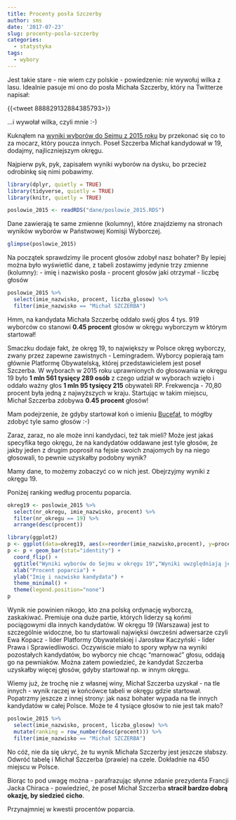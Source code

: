```yaml
---
title: Procenty posła Szczerby
author: sms
date: '2017-07-23'
slug: procenty-posla-szczerby
categories:
  - statystyka
tags:
  - wybory
---
```


Jest takie stare - nie wiem czy polskie - powiedzenie: nie wywołuj wilka z lasu. Idealnie pasuje mi ono do posła Michała Szczerby, który na Twitterze napisał:

{{<tweet 888829132884385793>}}

...i wywołał wilka, czyli mnie :-)

Kuknąłem na [wyniki wyborów do Sejmu z 2015 roku](http://parlament2015.pkw.gov.pl/349_Wyniki_Sejm) by przekonać się co to za mocarz, który poucza innych. Poseł Szczerba Michał kandydował w 19, dodajmy, najliczniejszym okręgu.

Najpierw pyk, pyk, zapisałem wyniki wyborów na dysku, bo przecież odrobinkę się nimi pobawimy.

```r
library(dplyr, quietly = TRUE)
library(tidyverse, quietly = TRUE)
library(knitr, quietly = TRUE)

poslowie_2015 <- readRDS("dane/poslowie_2015.RDS")
```
Dane zawierają te same zmienne (kolumny), które znajdziemy na stronach wyników wyborów w Państwowej Komisji Wyborczej.

```r
glimpse(poslowie_2015) 
```
Na początek sprawdzimy ile procent głosów zdobył nasz bohater? By lepiej można było wyświetlić dane, z tabeli zostawimy jedynie trzy zmienne (kolumny): 
- imię i nazwisko posła
- procent głosów jaki otrzymał
- liczbę głosów

```r
poslowie_2015 %>% 
  select(imie_nazwisko, procent, liczba_glosow) %>%
  filter(imie_nazwisko == "Michał SZCZERBA")
```
Hmm, na kandydata Michała Szczerbę oddało swój głos 4 tys. 919 wyborców co stanowi **0.45 procent**  głosów w okręgu wyborczym w którym startował!

Smaczku dodaje fakt, że okręg 19, to największy w Polsce okręg wyborczy, zwany przez zapewne zawistnych -  Lemingradem. Wyborcy popierają tam głównie Platformę Obywatelską, której przedstawicielem jest poseł Szczerba. 
W wyborach w 2015 roku uprawnionych do głosowania w okręgu 19 było **1 mln 561 tysięcy 289 osób** z czego udział w wyborach wzięło i oddało ważny głos **1 mln 95 tysięcy 215** obywateli RP. Frekwencja - 70,80 procent była jedną z najwyższych w kraju. Startując w takim miejscu, Michał Szczerba zdobywa **0.45 procent** głosów! 

Mam podejrzenie, że gdyby startował koń o imieniu [Bucefał](https://pl.wikipedia.org/wiki/Bucefa%C5%82), to mógłby  zdobyć tyle samo głosów :-)

Zaraz, zaraz, no ale może inni kandydaci, też tak mieli? Może jest jakaś specyfika tego okręgu, że na kandydatów oddawane jest tyle głosów, że jakby jeden z drugim poprosił na fejsie swoich znajomych by na niego głosowali, to pewnie uzyskałby podobny wynik? 

Mamy dane, to możemy zobaczyć co w nich jest. Obejrzyjmy wyniki z okręgu 19. 

Poniżej ranking według procentu poparcia.

```r
okreg19 <- poslowie_2015 %>%
  select(nr_okregu, imie_nazwisko, procent) %>%
  filter(nr_okregu == 19) %>%
  arrange(desc(procent))

```

```r
library(ggplot2)
p <- ggplot(data=okreg19, aes(x=reorder(imie_nazwisko,procent), y=procent, fill="Red"))
p <- p + geom_bar(stat="identity") + 
  coord_flip() +
  ggtitle("Wyniki wyborów do Sejmu w okręgu 19","Wyniki uwzględniają jedynie tych kandydatów, którzy zostali wybrani") +
  xlab("Procent poparcia") +
  ylab("Imię i nazwisko kandydata") +
  theme_minimal() +
  theme(legend.position="none")
p
```

Wynik nie powinien nikogo, kto zna polską ordynację wyborczą, zaskakiwać. Premiuje ona duże partie, których liderzy są końmi pociągowymi dla innych kandydatów. W okręgu 19 (Warszawa) jest to szczególnie widoczne, bo tu startowali najwięksi ówcześni adwersarze czyli Ewa Kopacz - lider Platformy Obywatelskiej i Jarosław Kaczyński - lider Prawa i Sprawiedliwości. Oczywiście miało to spory wpływ na wyniki pozostałych kandydatów, bo wyborcy nie chcąc "marnować" głosu, oddają go na pewniaków. Można zatem powiedzieć, że kandydat Szczerba uzyskałby więcej głosów, gdyby startował np. w innym okręgu. 

Wiemy już, że trochę nie z własnej winy, Michał Szczerba uzyskał - na tle innych - wynik raczej w końcówce tabeli w okręgu gdzie startował. Popatrzmy jeszcze z innej strony: jak nasz bohater wypada na tle innych kandydatów w całej Polsce. Może te 4 tysiące głosów to nie jest tak mało?

```r
poslowie_2015 %>%
  select(imie_nazwisko, procent, liczba_glosow) %>%
  mutate(ranking = row_number(desc(procent))) %>%
  filter(imie_nazwisko == "Michał SZCZERBA")
```

No cóż, nie da się ukryć, że tu wynik Michała Szczerby jest jeszcze słabszy. Odwróć tabelę i Michał Szczerba (prawie) na czele. Dokładnie na 450 miejscu w Polsce.

Biorąc to pod uwagę można - parafrazując słynne zdanie prezydenta Francji Jacka Chiraca - powiedzieć, że poseł Michał Szczerba **stracił bardzo dobrą okazję, by siedzieć cicho**. 

Przynajmniej w kwestii procentów poparcia.

